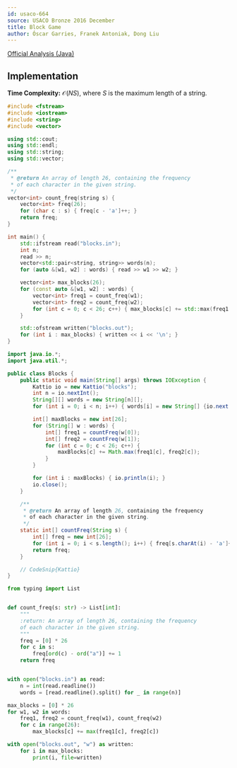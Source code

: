 ```yaml
---
id: usaco-664
source: USACO Bronze 2016 December
title: Block Game
author: Óscar Garries, Franek Antoniak, Dong Liu
---
```


[Official Analysis (Java)](http://www.usaco.org/current/data/sol_blocks_bronze_dec16.html)

## Implementation

**Time Complexity:** $\mathcal{O}(NS)$, where $S$ is the maximum length of a string.

<LanguageSection>
<CPPSection>

```cpp
#include <fstream>
#include <iostream>
#include <string>
#include <vector>

using std::cout;
using std::endl;
using std::string;
using std::vector;

/**
 * @return An array of length 26, containing the frequency
 * of each character in the given string.
 */
vector<int> count_freq(string s) {
	vector<int> freq(26);
	for (char c : s) { freq[c - 'a']++; }
	return freq;
}

int main() {
	std::ifstream read("blocks.in");
	int n;
	read >> n;
	vector<std::pair<string, string>> words(n);
	for (auto &[w1, w2] : words) { read >> w1 >> w2; }

	vector<int> max_blocks(26);
	for (const auto &[w1, w2] : words) {
		vector<int> freq1 = count_freq(w1);
		vector<int> freq2 = count_freq(w2);
		for (int c = 0; c < 26; c++) { max_blocks[c] += std::max(freq1[c], freq2[c]); }
	}

	std::ofstream written("blocks.out");
	for (int i : max_blocks) { written << i << '\n'; }
}
```

</CPPSection>
<JavaSection>

```java
import java.io.*;
import java.util.*;

public class Blocks {
	public static void main(String[] args) throws IOException {
		Kattio io = new Kattio("blocks");
		int n = io.nextInt();
		String[][] words = new String[n][];
		for (int i = 0; i < n; i++) { words[i] = new String[] {io.next(), io.next()}; }

		int[] maxBlocks = new int[26];
		for (String[] w : words) {
			int[] freq1 = countFreq(w[0]);
			int[] freq2 = countFreq(w[1]);
			for (int c = 0; c < 26; c++) {
				maxBlocks[c] += Math.max(freq1[c], freq2[c]);
			}
		}

		for (int i : maxBlocks) { io.println(i); }
		io.close();
	}

	/**
	 * @return An array of length 26, containing the frequency
	 * of each character in the given string.
	 */
	static int[] countFreq(String s) {
		int[] freq = new int[26];
		for (int i = 0; i < s.length(); i++) { freq[s.charAt(i) - 'a']++; }
		return freq;
	}

	// CodeSnip{Kattio}
}
```

</JavaSection>
<PySection>

```py
from typing import List


def count_freq(s: str) -> List[int]:
	"""
	:return: An array of length 26, containing the frequency
	of each character in the given string.
	"""
	freq = [0] * 26
	for c in s:
		freq[ord(c) - ord("a")] += 1
	return freq


with open("blocks.in") as read:
	n = int(read.readline())
	words = [read.readline().split() for _ in range(n)]

max_blocks = [0] * 26
for w1, w2 in words:
	freq1, freq2 = count_freq(w1), count_freq(w2)
	for c in range(26):
		max_blocks[c] += max(freq1[c], freq2[c])

with open("blocks.out", "w") as written:
	for i in max_blocks:
		print(i, file=written)
```

</PySection>
</LanguageSection>
